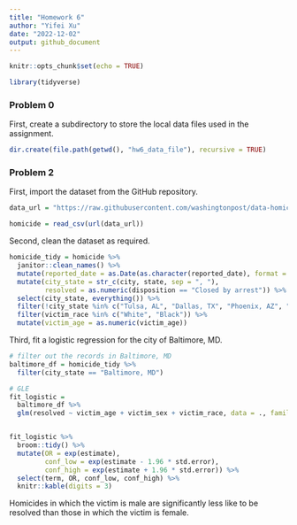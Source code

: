 ```yaml
---
title: "Homework 6"
author: "Yifei Xu"
date: "2022-12-02"
output: github_document
---
```


```r
knitr::opts_chunk$set(echo = TRUE)

library(tidyverse)
```

### Problem 0 

First, create a subdirectory to store the local data files used in the assignment.

```r
dir.create(file.path(getwd(), "hw6_data_file"), recursive = TRUE)
```

### Problem 2

First, import the dataset from the GitHub repository.

```r
data_url = "https://raw.githubusercontent.com/washingtonpost/data-homicides/master/homicide-data.csv"

homicide = read_csv(url(data_url)) 
```

Second, clean the dataset as required.

```r
homicide_tidy = homicide %>%
  janitor::clean_names() %>%
  mutate(reported_date = as.Date(as.character(reported_date), format = "%Y%m%d")) %>% 
  mutate(city_state = str_c(city, state, sep = ", "), 
         resolved = as.numeric(disposition == "Closed by arrest")) %>% 
  select(city_state, everything()) %>%
  filter(!city_state %in% c("Tulsa, AL", "Dallas, TX", "Phoenix, AZ", "Kansas City, MO")) %>%
  filter(victim_race %in% c("White", "Black")) %>%
  mutate(victim_age = as.numeric(victim_age))

```

Third, fit a logistic regression for the city of Baltimore, MD.

```r
# filter out the records in Baltimore, MD
baltimore_df = homicide_tidy %>%
  filter(city_state == "Baltimore, MD") 

# GLE
fit_logistic = 
  baltimore_df %>% 
  glm(resolved ~ victim_age + victim_sex + victim_race, data = ., family = binomial()) 


fit_logistic %>% 
  broom::tidy() %>% 
  mutate(OR = exp(estimate),
         conf_low = exp(estimate - 1.96 * std.error),
         conf_high = exp(estimate + 1.96 * std.error)) %>%
  select(term, OR, conf_low, conf_high) %>% 
  knitr::kable(digits = 3)
```

Homicides in which the victim is male are significantly less like to be resolved than those in which the victim is female.



